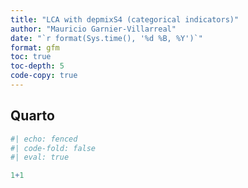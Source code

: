 ```yaml
---
title: "LCA with depmixS4 (categorical indicators)"
author: "Mauricio Garnier-Villarreal"
date: "`r format(Sys.time(), '%d %B, %Y')`"
format: gfm
toc: true
toc-depth: 5
code-copy: true
---
```


## Quarto



```r
#| echo: fenced
#| code-fold: false
#| eval: true

1+1
```




